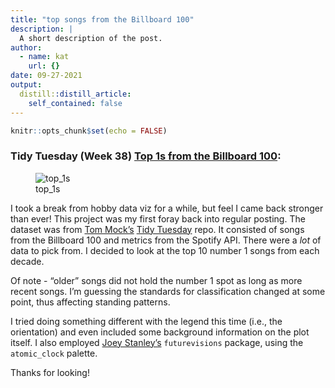 ```yaml
---
title: "top songs from the Billboard 100"
description: |
  A short description of the post.
author:
  - name: kat
    url: {}
date: 09-27-2021
output:
  distill::distill_article:
    self_contained: false
---
```



```r
knitr::opts_chunk$set(echo = FALSE)
```

### Tidy Tuesday (Week 38) [Top 1s from the Billboard 100](https://github.com/katchia/side-projects/tree/main/billboard100):
![top_1s](https://github.com/katchia/side-projects/blob/main/billboard100/top1.jpeg?raw=true)


I took a break from hobby data viz for a while, but feel I came back stronger than ever! This project was my first foray back into regular posting. The dataset was from [Tom Mock's](https://twitter.com/thomas_mock) [Tidy Tuesday](https://github.com/rfordatascience/tidytuesday) repo. It consisted of songs from the Billboard 100 and metrics from the Spotify API. There were a _lot_ of data to pick from. I decided to look at the top 10 number 1 songs from each decade.

Of note - "older" songs did not hold the number 1 spot as long as more recent songs. I'm guessing the standards for classification changed at some point, thus affecting standing patterns. 

I tried doing something different with the legend this time (i.e., the orientation) and even included some background information on the plot itself. I also employed [Joey Stanley's](https://joeystanley.com/blog/futurevisions-my-first-r-package) `futurevisions` package, using the `atomic_clock` palette.

Thanks for looking!